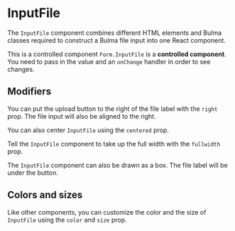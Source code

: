 
<Meta title="Form/File" />

# InputFile

<Canvas>
  <Story story={stories.BasicUsage} />
</Canvas>

The `InputFile` component combines different HTML elements and Bulma classes required to
construct a Bulma file input into one React component.

<Message color="primary">
  <Message.Header>This is a controlled component</Message.Header>
  <Message.Body>
    <code>Form.InputFile</code> is a <strong>controlled component</strong>. You
    need to pass in the value and an <code>onChange</code> handler in order to
    see changes.
  </Message.Body>
</Message>

## Modifiers

You can put the upload button to the right of the file label with the `right` prop. The file input will also be aligned
to the right.

<Story story={stories.RightButton} />

You can also center `InputFile` using the `centered` prop.

<Story story={stories.Centered} />

Tell the `InputFile` component to take up the full width with the `fullwidth` prop.

<Story story={stories.FullWidth} />

The `InputFile` component can also be drawn as a box. The file label will be under the button.

<Story story={stories.Boxed} />

## Colors and sizes

Like other components, you can customize the color and the size of `InputFile` using the `color` and `size` prop.

<Story story={stories.ColorsAndSizes} />
